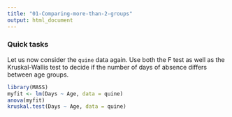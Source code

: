 ```yaml
---
title: "01-Comparing-more-than-2-groups"
output: html_document
---
```



### Quick tasks

Let us now consider the `quine` data again. Use both the F test as well as the Kruskal-Wallis test to decide if the number of days of absence differs between age groups. 

```r
library(MASS)
myfit <- lm(Days ~ Age, data = quine)
anova(myfit)
kruskal.test(Days ~ Age, data = quine)
```